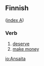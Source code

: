 ==Finnish==
([[Wiktionary:Finnish_index_a|index A]])

===Verb===

#[[deserve]]
#[[make money]]

[[io:Ansaita]]